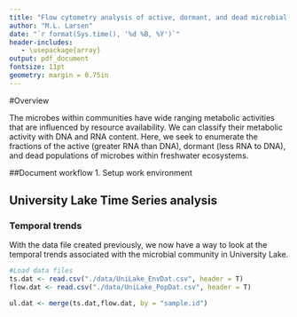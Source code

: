 ```yaml
---
title: "Flow cytometry analysis of active, dormant, and dead microbial populations in University Lake (Bloomington, IN)"
author: "M.L. Larsen"
date: "`r format(Sys.time(), '%d %B, %Y')`"
header-includes:
   - \usepackage{array}
output: pdf_document
fontsize: 11pt
geometry: margin = 0.75in
---
```

#Overview

The microbes within communities have wide ranging metabolic activities that are influenced by resource availability.
We can classify their metabolic activity with DNA and RNA content. Here, we seek to enumerate the fractions of the active (greater RNA than DNA), dormant (less RNA to DNA), and dead populations of microbes within freshwater ecosystems.

##Document workflow
1. Setup work environment


## University Lake Time Series analysis

### Temporal trends 
With the data file created previously, we now have a way to look at the temporal trends associated with the microbial community in University Lake. 

```r
#Load data files
ts.dat <- read.csv("./data/UniLake_EnvDat.csv", header = T)
flow.dat <- read.csv("./data/UniLake_PopDat.csv", header = T)

ul.dat <- merge(ts.dat,flow.dat, by = "sample.id")
```
